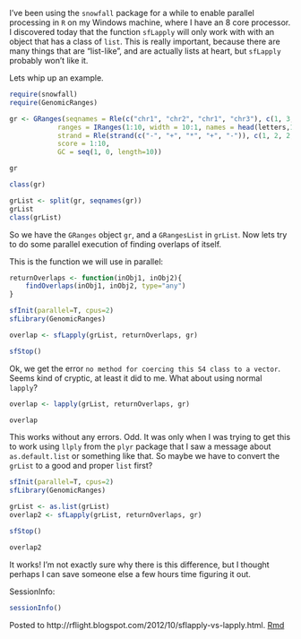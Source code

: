 I've been using the `snowfall` package for a while to enable parallel processing in `R` on my Windows machine, where I 
have an 8 core processor. I discovered today that the function `sfLapply` will only work with with an object that has a 
class of `list`. This is really important, because there are many things that are "list-like", and are actually lists at 
heart, but `sfLapply` probably won't like it.

Lets whip up an example. 

```r
require(snowfall)
require(GenomicRanges)

gr <- GRanges(seqnames = Rle(c("chr1", "chr2", "chr1", "chr3"), c(1, 3, 2, 4)),
            ranges = IRanges(1:10, width = 10:1, names = head(letters,10)),
            strand = Rle(strand(c("-", "+", "*", "+", "-")), c(1, 2, 2, 3, 2)),
            score = 1:10,
            GC = seq(1, 0, length=10))

gr

class(gr)

grList <- split(gr, seqnames(gr))
grList
class(grList)
```

So we have the `GRanges` object `gr`, and a `GRangesList` in `grList`. Now lets try to do some parallel execution of
finding overlaps of itself.

This is the function we will use in parallel:

```r
returnOverlaps <- function(inObj1, inObj2){
	findOverlaps(inObj1, inObj2, type="any")
}
```

```r
sfInit(parallel=T, cpus=2)
sfLibrary(GenomicRanges)

overlap <- sfLapply(grList, returnOverlaps, gr)

sfStop()
```

Ok, we get the error `no method for coercing this S4 class to a vector`. Seems kind of cryptic, at least it did to me.
What about using normal `lapply`?

```r
overlap <- lapply(grList, returnOverlaps, gr)

overlap
```

This works without any errors. Odd. It was only when I was trying to get this to work using `llply` from the `plyr` 
package that I saw a message about `as.default.list` or something like that. So maybe we have to convert the `grList` to 
a good and proper `list` first?

```r
sfInit(parallel=T, cpus=2)
sfLibrary(GenomicRanges)

grList <- as.list(grList)
overlap2 <- sfLapply(grList, returnOverlaps, gr)

sfStop()

overlap2
```

It works! I'm not exactly sure why there is this difference, but I thought perhaps I can save someone else a few hours
time figuring it out.

SessionInfo:

```r
sessionInfo()
```

Posted to http://rflight.blogspot.com/2012/10/sflapply-vs-lapply.html. [Rmd]()